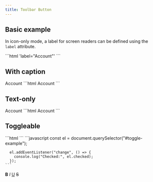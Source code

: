 ```yaml
---
title: Toolbar Button
---
```




<Imports />
<PageSwitcher />
<ExperimentalComponent />

## Basic example

<IconsInfo />

In icon-only mode, a label for screen readers can be defined using the `label` attribute.

<Demo>
  <vscode-toolbar-button icon="account" label="Account"></vscode-toolbar-button>
  <Fragment slot="html">
    ```html 'label="Account"'
    <vscode-toolbar-button
      icon="account"
      label="Account"
    ></vscode-toolbar-button>
    ```
  </Fragment>
</Demo>

## With caption

<Demo>
  <vscode-toolbar-button icon="account">Account</vscode-toolbar-button>
  <Fragment slot="html">
    ```html
    <vscode-toolbar-button icon="account">Account</vscode-toolbar-button>
    ```
  </Fragment>
</Demo>

## Text-only

<Demo>
  <vscode-toolbar-button>Account</vscode-toolbar-button>
  <Fragment slot="html">
    ```html
    <vscode-toolbar-button>Account</vscode-toolbar-button>
    ```
  </Fragment>
</Demo>

## Toggleable

<Demo>
  <ToggleableExample />
  <Fragment slot="html">
    ```html
    <vscode-toolbar-button
      icon="account"
      label="Account"
      toggleable
      id="toggle-example"
    ></vscode-toolbar-button>
    ```
  </Fragment>
  <Fragment slot="js">
    ```javascript
      const el = document.querySelector("#toggle-example");

      el.addEventListener("change", () => {
        console.log("Checked:", el.checked);
      });
    ```
  </Fragment>
</Demo>

<vscode-toolbar-button><b>B</b></vscode-toolbar-button>
<vscode-toolbar-button><em>I</em></vscode-toolbar-button>
<vscode-toolbar-button><ins>U</ins></vscode-toolbar-button>
<vscode-toolbar-button><del>S</del></vscode-toolbar-button>
